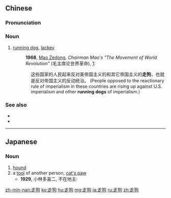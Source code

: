 ==Chinese==
{{zh-forms}}

===Pronunciation===
{{zh-pron
|m=zǒugǒu
|c=zau2 gau2
|h=pfs=chéu-kiéu
|mn=cháu-káu
|cat=n
}}

===Noun===
{{zh-noun}}
# [[running dog]], [[lackey]]
#: '''1968''', [[:Mao Zedong|Mao Zedong]], ''Chairman Mao's "The Movement of World Revolution"'' (毛主席论世界革命), [http://books.google.com/books?id=Rh5mAAAAIAAJ&q=%22%E8%BF%99%E4%BA%9B%E5%9B%BD%E5%AE%B6%E7%9A%84%E4%BA%BA%E6%B0%91%E8%B5%B7%E6%9D%A5%E5%8F%8D%E5%AF%B9%E7%BE%8E%E5%B8%9D%E5%9B%BD%E4%B8%BB%E4%B9%89%E7%9A%84%E5%92%8C%E5%85%B6%E5%AE%83%E5%B8%9D%E5%9B%BD%E4%B8%BB%E4%B9%89%E7%9A%84%22&dq=%22%E8%BF%99%E4%BA%9B%E5%9B%BD%E5%AE%B6%E7%9A%84%E4%BA%BA%E6%B0%91%E8%B5%B7%E6%9D%A5%E5%8F%8D%E5%AF%B9%E7%BE%8E%E5%B8%9D%E5%9B%BD%E4%B8%BB%E4%B9%89%E7%9A%84%E5%92%8C%E5%85%B6%E5%AE%83%E5%B8%9D%E5%9B%BD%E4%B8%BB%E4%B9%89%E7%9A%84%22&hl=en&ei=JpoTTZ7gBcKB8ga42PjzDQ&sa=X&oi=book_result&ct=result&resnum=3&ved=0CCsQ6AEwAg]:
:: 这些国家的人民起来反对美帝国主义的和其它帝国主义的'''走狗'''，也就是反对帝国主义的反动统治。 (People opposed to the reactionary rule of imperialism in these countries are rising up against U.S. imperialism and other '''running dogs''' of imperialism.)

===See also===
* {{zh-l|狗腿子}}
* {{zh-l|狗腿}}

----

==Japanese==
{{ja-kanjitab|そう|く|yomi=on}}

===Noun===
{{ja-noun|そうく}}

# [[hound]]
# a [[tool]] of another person, [[cat's paw]]
#* '''1929''', 小林多喜二, 不在地主:
#*: {{ja-usex|警察は如何にも君等の言う通り、資本家の'''走狗'''だ。|けいさつ は いか に も きみ-ら の いう-とおり、 しほんか の '''そうく''' だ。|Like you all said, those police are nothing more than capitalist '''tools'''.}}

[[zh-min-nan:走狗]]
[[ko:走狗]]
[[hu:走狗]]
[[mg:走狗]]
[[ja:走狗]]
[[ru:走狗]]
[[zh:走狗]]